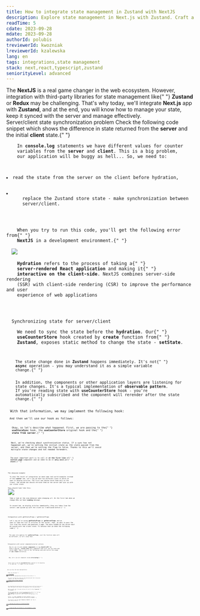 ```yaml
---
title: How to integrate state management in Zustand with NextJS
description: Explore state management in Next.js with Zustand. Craft a sync hook for seamless server-client state coordination. Elevate your Next.js app's performance and data consistency.
readTime: 5
cdate: 2023-09-28
mdate: 2023-09-28
authorId: polubis
treviewerId: kwozniak
lreviewerId: kzalewska
lang: en
tags: integrations,state management
stack: next,react,typescript,zustand
seniorityLevel: advanced
---
```


<Prelude label="What we will achieve?">
  <M>
    The <B>NextJS</B> is a real game changer in the web ecosystem. However,
    integration with third-party libraries for state management like{" "}
    <B>Zustand</B> or <B>Redux</B> may be challenging. That's why today, we'll
    integrate <B>Next.js</B> app with <B>Zustand</B>, and at the end, you will
    know how to manage your state, keep it synced with the server and manage
    effectively.
  </M>
</Prelude>

<Section>
  <XL>Server/client state synchronization problem</XL>
  <M>
    Check the following code snippet which shows the difference in state
    returned from the <B>server</B> and the initial <B>client</B> state.{" "}
  </M>
  <Code
    mode="dynamic"
    lang="tsx"
    description="The problem with counter value difference"
    src="https://raw.githubusercontent.com/polubis/Snippets-for-articles-and-lessons/main/How%20to%20integrate%20state%20management%20in%20Zustand%20with%20NextJS/counter-sample.tsx"
    linesCount={36}
  />
  <M>
    In <B>console.log</B> statements we have different values for counter
    variables from the <B>server</B> and <B>client</B>. This is a big problem,
    our application will be buggy as hell... So, we need to:
  </M>
  <L ordered>
    <Li>read the state from the server on the client before hydration,</Li>
    <Li>
      replace the Zustand store state - make synchronization between
      server/client.
    </Li>
  </L>
  <M>
    When you try to run this code, you'll get the following error from{" "}
    <B>NextJS</B> in a development environment.{" "}
  </M>
  <Image
    src="https://raw.githubusercontent.com/polubis/Snippets-for-articles-and-lessons/main/How%20to%20integrate%20state%20management%20in%20Zustand%20with%20NextJS/error-mismatch.jpg"
    description="Hydration error"
  />
  <Hint hasBg>
    <B>Hydration</B> refers to the process of taking a{" "}
    <B>server-rendered React application</B> and making it{" "}
    <B>interactive on the client-side</B>. NextJS combines server-side rendering
    (SSR) with client-side rendering (CSR) to improve the performance and user
    experience of web applications
  </Hint>
</Section>

<Section>
  <XL>Synchronizing state for server/client</XL>
  <M>
    We need to sync the state before the <B>hydration</B>. Our{" "}
    <B>useCounterStore</B> hook created by <B>create</B> function from{" "}
    <B>Zustand</B>, exposes static method to change the state - <B>setState</B>.
  </M>
  <Code
    mode="dynamic"
    lang="tsx"
    src="https://raw.githubusercontent.com/polubis/Snippets-for-articles-and-lessons/main/How%20to%20integrate%20state%20management%20in%20Zustand%20with%20NextJS/static-change.tsx"
    linesCount={2}
  />
  <M>
    The state change done in <B>Zustand</B> happens immediately. It's not{" "}
    <B>async</B> operation - you may understand it as a simple variable
    change.{" "}
  </M>
  <M>
    In addition, the components or other application layers are listening for
    state changes. It's a typical implementation of <B>observable pattern</B>.
    If you're reading state with <B>useCounterStore</B> hook - you're
    automatically subscribed and the component will rerender after the state
    change.{" "}
  </M>
  <Code
    mode="dynamic"
    lang="tsx"
    src="https://raw.githubusercontent.com/polubis/Snippets-for-articles-and-lessons/main/How%20to%20integrate%20state%20management%20in%20Zustand%20with%20NextJS/rerenders-when-components-state-change.tsx"
    linesCount={5}
  />
  <M>With that information, we may implement the following hook:</M>
  <Code
    mode="dynamic"
    lang="tsx"
    description="Implementation of useStoreSync hook"
    src="https://raw.githubusercontent.com/polubis/Snippets-for-articles-and-lessons/main/How%20to%20integrate%20state%20management%20in%20Zustand%20with%20NextJS/use-server-store.ts"
    linesCount={25}
  />
  <M>And then we'll use our hook as follows: </M>
  <Code
    mode="dynamic"
    lang="tsx"
    added={[[3, 3]]}
    src="https://raw.githubusercontent.com/polubis/Snippets-for-articles-and-lessons/main/How%20to%20integrate%20state%20management%20in%20Zustand%20with%20NextJS/counter-al-final.tsx"
    linesCount={7}
  />
  <M>
    Okay, so let's describe what happened. First, we are passing to the{" "}
    <B>useStoreSync</B> hook, the <B>useCounterStore</B> original hook and the{" "}
    <B>state from server</B>.{" "}
  </M>
  <Code
    mode="dynamic"
    lang="tsx"
    src="https://raw.githubusercontent.com/polubis/Snippets-for-articles-and-lessons/main/How%20to%20integrate%20state%20management%20in%20Zustand%20with%20NextJS/06.tsx"
    linesCount={2}
  />
  <M>
    Next, we're checking about synchronization status. If a sync has not
    happened yet, we're setting the initial state as the state passed from the
    server, and then we're setting the flag to false. Thanks to this we'll avoid
    multiple state changes and not needed rerenders.
  </M>
  <Code
    mode="dynamic"
    lang="tsx"
    src="https://raw.githubusercontent.com/polubis/Snippets-for-articles-and-lessons/main/How%20to%20integrate%20state%20management%20in%20Zustand%20with%20NextJS/07.tsx"
    linesCount={10}
  />
  <M>
    The most important part is to call it <B>at the first line</B> of{" "}
    <B>initial page</B> component and we need to do it <B>only once</B> per{" "}
    <B>store</B>.{" "}
  </M>
  <Code
    mode="dynamic"
    lang="tsx"
    src="https://raw.githubusercontent.com/polubis/Snippets-for-articles-and-lessons/main/How%20to%20integrate%20state%20management%20in%20Zustand%20with%20NextJS/15.tsx"
    linesCount={7}
  />
</Section>

<Section>
  <XL>The showcase example</XL>
  <M>
    To show the result of integration we need some real-world examples instead
    of the <B>counter</B> one. Let's say we have two different views in which we
    want to display articles. The first one should fetch them only on the
    client, the second one should retrieve them on the server and sync up with
    our client state.
  </M>
  <M>This should look like this: </M>
  <Image
    rolled
    description="Small app demo"
    src="https://raw.githubusercontent.com/polubis/Snippets-for-articles-and-lessons/main/How%20to%20integrate%20state%20management%20in%20Zustand%20with%20NextJS/app-demo.gif"
  />
  <M>
    Take a look at the view behavior when changing url. On the first tab when we
    change URLs we have <B>Loading</B> message.
  </M>
  <M>
    In second tab, we display articles immediately (they are taken from the
    server) and synced up with the client as I mentioned before.{" "}
  </M>
</Section>

<Section>
  <XL>Integration with getStaticProps / getServerProps</XL>
  <M>
    Let's say we're using <B>getStaticProps</B> or <B>getServerProps</B> and we
    want to load the list of articles on the server. Then, we want to pass the
    list from the server and generate a page. The data loaded on the server must
    be synced with the client state. To achieve that we need the following
    code:{" "}
  </M>
  <Code
    mode="dynamic"
    lang="tsx"
    src="https://raw.githubusercontent.com/polubis/Snippets-for-articles-and-lessons/main/How%20to%20integrate%20state%20management%20in%20Zustand%20with%20NextJS/09.tsx"
    linesCount={23}
  />
  <M>
    The same rule applies for <B>getServerProps</B>, just the function name will
    be different, so let's skip that.
  </M>
</Section>

<Section>
  <XL>Integration with server components/server actions</XL>
  <M>
    How to use it with <B>server components</B> in new <B>NextJS API</B>? We
    need a special, <B>client-side</B> only component that will use our hook and
    return <B>null</B>. Take a look at the following code and notice the usage
    of <B>use client</B> directive.
  </M>
  <Code
    mode="dynamic"
    lang="tsx"
    src="https://raw.githubusercontent.com/polubis/Snippets-for-articles-and-lessons/main/How%20to%20integrate%20state%20management%20in%20Zustand%20with%20NextJS/16.tsx"
    linesCount={13}
  />
  <M>
    Now, let's use our component inside <B>ArticlesPage</B>:{" "}
  </M>
  <Code
    mode="dynamic"
    lang="tsx"
    src="https://raw.githubusercontent.com/polubis/Snippets-for-articles-and-lessons/main/How%20to%20integrate%20state%20management%20in%20Zustand%20with%20NextJS/17.tsx"
    linesCount={27}
  />
  <M>
    Notice that we used the <B>SyncedWithArticles</B> component at the beginning
    of the <B>JSX</B> code - it triggers the sync procedure.
  </M>
</Section>

<Example label="The final code">
  <M>Here you have the hook implementation: </M>
  <Code
    mode="dynamic"
    lang="tsx"
    src="https://raw.githubusercontent.com/polubis/Snippets-for-articles-and-lessons/main/How%20to%20integrate%20state%20management%20in%20Zustand%20with%20NextJS/10.tsx"
    linesCount={20}
  />
  <M>
    Under the following{" "}
    <A
      href="https://codesandbox.io/p/sandbox/vibrant-black-dvdknk?file=%2Fapp%2Farticles-server-synced-with-client%2Fpage.tsx%3A8%2C33"
      outside
    >
      Codesandbox
    </A>
    , you have the implementation discussed in this article.{" "}
  </M>
  <M>
    If you are curious how you may use this hook and would like to have more
    examples, just check the following{" "}
    <A
      href="https://github.com/polubis/Dream-stack-for-React-dev/tree/article/How-to-integrate-state-management-in-Zustand-with-NextJS/system/apps/blog"
      outside
    >
      Dream stack for React developer
    </A>{" "}
    repository.
  </M>
</Example>

<Summary label="Summary and conclusions">
  <M>
    We integrated and synced up the state from the server with the client one. A
    small hook needs to be called at the beginning. Life is now much easier!
  </M>
  <M>
    What is really cool, the same solution will work for other <B>frameworks</B>{" "}
    like <B>Gatsby</B>.{" "}
  </M>
  <M>
    The most important part is that the implementation differs for "old" and
    "new" <B>NextJS</B>. With the previous <B>getStaticProps</B> and{" "}
    <B>getServerProps</B> we need just to call a hook at the beginning of the
    page.
  </M>
  <M>
    However, for <B>server components</B> and <B>server actions</B> we need a
    special wrapper component that will be used only on <B>client</B>.{" "}
  </M>
  <M>
    If you want to now more about <B>Zustand</B> and <B>NextJS</B>, feel free to
    check these articles:{" "}
  </M>
  <M>
    <A href="/articles/libraries/working-with-selectors-in-zustand-and-redux/">
      ⭐ Working with selectors in Zustand and Redux
    </A>
  </M>
  <M>
    <A href="/articles/libraries/comparing-redux-with-zustand-for-state-management-in-react/">
      🥇 Comparing Redux with Zustand for state management in React
    </A>
  </M>
</Summary>
